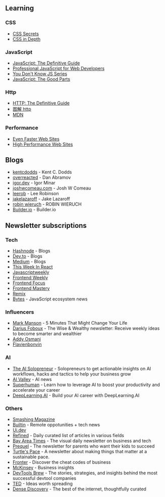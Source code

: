 ## Learning

### CSS

- [CSS Secrets](https://www.oreilly.com/library/view/css-secrets/9781098124373/)
- [CSS in Depth](https://www.oreilly.com/library/view/css-in-depth/9781617293450/)

### JavaScript

- [JavaScript: The Definitive Guide](https://www.oreilly.com/library/view/javascript-the-definitive/9781491952016/)
- [Professional JavaScript for Web Developers](https://www.oreilly.com/library/view/professional-javascript-for/9781119366447/)
- [You Don't Know JS Series](https://www.oreilly.com/library/view/you-dont-know/9781491905159)
- [JavaScript: The Good Parts](https://www.oreilly.com/library/view/javascript-the-good/9780596517748)

### Http

- [HTTP: The Definitive Guide](https://www.oreilly.com/library/view/http-the-definitive/1565925092/)
- [图解 http](https://item.jd.com/12837057.html)
- [MDN](https://developer.mozilla.org/en-US/docs/Web/HTTP)

### Performance

- [Even Faster Web Sites](https://www.oreilly.com/library/view/even-faster-web/9780596803773/)
- [High Performance Web Sites](https://www.oreilly.com/library/view/high-performance-web/9780596529307/)

## Blogs

- [kentcdodds](https://kentcdodds.com/) - Kent C. Dodds
- [overreacted](https://overreacted.io/) - Dan Abramov
- [igor.dev](https://igor.dev/) - Igor Minar
- [joshwcomeau.com](https://www.joshwcomeau.com/) - Josh W Comeau
- [leerob](https://leerob.io/) - Lee Robinson
- [jakelazaroff](https://jakelazaroff.com/) - Jake Lazaroff
- [robin wieruch](https://www.robinwieruch.de/) - ROBIN WIERUCH
- [Builder.io](https://www.builder.io/blog) - Builder.io

## Newsletter subscriptions

### Tech

- [Hashnode](https://hashnode.com/) - Blogs
- [Dev.to](https://dev.to/) - Blogs
- [Medium](https://medium.com/) - Blogs
- [This Week In React](https://thisweekinreact.com/)
- [Javascriptweekly](https://javascriptweekly.com/)
- [Frontend Weekly](https://medium.com/front-end-weekly)
- [Frontend Focus](https://frontendfoc.us/)
- [Frontend Mastery](https://frontendmastery.com)
- [Remix](https://remix.run/blog)
- [Bytes](https://bytes.dev/) - JavaScript ecosystem news

### Influencers

- [Mark Manson](https://markmanson.net/) - 5 Minutes That Might Change Your Life
- [Darius Foboux](https://dariusforoux.com/) - The Wise & Wealthy newsletter: Receive weekly ideas to become smarter and wealthier
- [Addy Osmani](https://addyo.substack.com/)
- [Flavienbonvin](https://www.flavienbonvin.com/)

### AI

- [The AI Solopreneur](https://aisolopreneur.beehiiv.com/) - Solopreneurs to get actionable insights on AI workflows, hacks and tactics to help your business grow
- [AI Valley](https://www.theaivalley.com/) - AI news
- [Superhuman](https://www.joinsuperhuman.ai/) - Learn how to leverage AI to boost your productivity and accelerate your career
- [DeepLearning.AI](https://www.deeplearning.ai/) - Build your AI career with DeepLearning.AI

### Others

- [Smashing Magazine](https://www.smashingmagazine.com/)
- [Builtin](https://builtin.com/) - Remote oppotunities + tech news
- [Ui.dev](https://ui.dev/)
- [Refined](https://refind.com/) - Daily curated list of articles in various fields
- [Bay Area Times](https://www.bayareatimes.com/) - The visual daily newsletter on business and tech
- [Prequel](https://prequel.beehiiv.com/) - The newsletter for parents who want their kids to succeed
- [Turtle's Pace](https://turtlespace.blog/about?utm_source=subscribe_email&utm_content=learn_more) - A newsletter about making things that matter at a sustainable pace.
- [Fronter](https://fronterablog.com/life-changing-concepts-newsletter/) - Discover the cheat codes of business
- [McKinsey](https://www.mckinsey.com/) - Business insights
- [DevTools Brew](https://morganperry.substack.com/) - The stories, strategies, and insights behind the most successful devtool companies
- [TED](https://www.ted.com/newsletters) - Ideas worth spreading
- [Dense Discovery](https://www.densediscovery.com/) - The best of the internet, thoughtfully curated